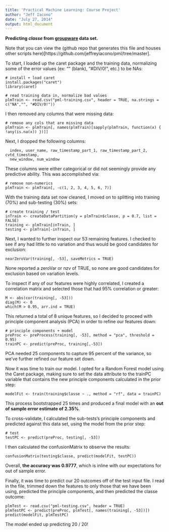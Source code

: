 ```yaml
---
title: 'Practical Machine Learning: Course Project'
author: "Jeff Iacono"
date: "July 27, 2014"
output: html_document
---
```


**Predicting _classe_ from [groupware](http://groupware.les.inf.puc-rio.br/har)
data set.**

Note that you can view the (github repo that generates this file and houses other scripts here)[https://github.com/jeffreyiacono/pml/tree/master].

To start, I loaded up the caret package and the training data, normalizing some
of the error values (ex: "" (blank), "#DIV/0!", etc.) to be NAs:

```
# install + load caret
install.packages("caret")
library(caret)

# read training data in, normalize bad values
plmTrain <- read.csv("pml-training.csv", header = TRUE, na.strings = c("NA","", "#DIV/0!"))
```

I then removed any columns that were missing data:

```
# remove any cols that are missing data
plmTrain <- plmTrain[, names(plmTrain)[sapply(plmTrain, function(x) { !any(is.na(x)) })]]
```

Next, I dropped the following columns:

```
  index, user_name, raw_timestamp_part_1, raw_timestamp_part_2, cvtd_timestamp,
  new_window, num_window
```

These columns were either categorical or did not seemingly provide any
predictive ability. This was accomplished via:

```
# remove non-numerics
plmTrain <- plmTrain[, -c(1, 2, 3, 4, 5, 6, 7)]
```

With the training data set now cleaned, I moved on to splitting into training
(70%) and sub-testing (30%) sets:

```
# create training / test
inTrain <- createDataPartition(y = plmTrain$classe, p = 0.7, list = FALSE)
training <- plmTrain[inTrain, ]
testing <- plmTrain[-inTrain, ]
```

Next, I wanted to further inspect our 53 remaining features. I checked
to see if any had little to no variation and thus would be good candidates for
exclusion:

```
nearZeroVar(training[, -53], saveMetrics = TRUE)
```

None reported a zeroVar or nzv of TRUE, so none are good candidates for
exclusion based on variation levels.

To inspect if any of our features were highly correlated, I created a
correlation matrix and selected those that had 95% correlation or greater:

```
M <- abs(cor(training[, -53]))
diag(M) <- 0
which(M > 0.95, arr.ind = TRUE)
```

This returned a total of 8 unique features, so I decided to proceed with
principle component analysis (PCA) in order to refine our features down:

```
# principle components + model
preProc <- preProcess(training[, -53], method = "pca", threshold = 0.95)
trainPC <- predict(preProc, training[,-53])
```

PCA needed 25 components to capture 95 percent of the variance, so we've further
refined our feature set down.

Now it was time to train our model. I opted for a Random Forest model using the
Caret package, making sure to set the data attribute to the trainPC variable
that contains the new principle components calculated in the prior step:

```
modelFit <- train(training$classe ~ ., method = "rf", data = trainPC)
```

This process bootstrapped 25 times and produced a final model with an **out of
sample error estimate of 2.35%**.

To cross-validate, I calculated the sub-tests's principle components and
predicted against this data set, using the model from the prior step:

```
# test
testPC <- predict(preProc, testing[, -53])
```

I then calculated the confusionMatrix to observe the results:

```
confusionMatrix(testing$classe, predict(modelFit, testPC))
```

Overall, **the accuracy was 0.9777**, which is inline with our expectations for
out of sample error.

Finally, it was time to predict our 20 outcomes off of the test input file. I
read in the file, trimmed down the features to only those that we have been
using, predicted the principle components, and then predicted the classe
outcome:

```
plmTest <- read.csv("pml-testing.csv", header = TRUE)
plmTestPC <- predict(preProc, plmTest[, names(training[, -53])])
predict(modelFit, plmTestPC)
```

The model ended up predicting 20 / 20!
